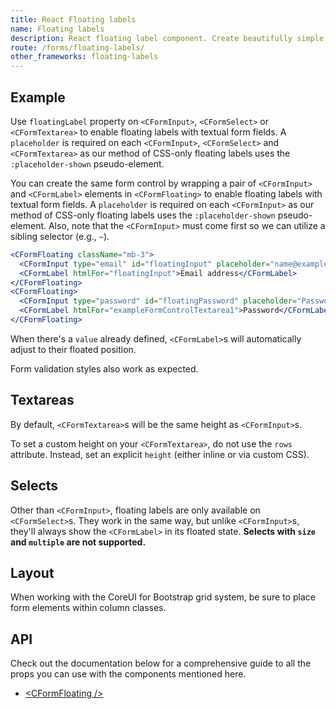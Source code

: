 ```yaml
---
title: React Floating labels
name: Floating labels
description: React floating label component. Create beautifully simple form labels that float over your input fields.
route: /forms/floating-labels/
other_frameworks: floating-labels
---
```


## Example

Use `floatingLabel` property on `<CFormInput>`, `<CFormSelect>` or `<CFormTextarea>` to enable floating labels with textual form fields. A `placeholder` is required on each `<CFormInput>`, `<CFormSelect>` and `<CFormTextarea>` as our method of CSS-only floating labels uses the `:placeholder-shown` pseudo-element.

<ExampleSnippet component="FloatingLabelsExample" componentName="React Form Floating Labels" />

You can create the same form control by wrapping a pair of `<CFormInput>` and `<CFormLabel>` elements in `<CFormFloating>` to enable floating labels with textual form fields. A `placeholder` is required on each `<CFormInput>` as our method of CSS-only floating labels uses the `:placeholder-shown` pseudo-element. Also, note that the `<CFormInput>` must come first so we can utilize a sibling selector (e.g., `~`).

```jsx
<CFormFloating className="mb-3">
  <CFormInput type="email" id="floatingInput" placeholder="name@example.com" />
  <CFormLabel htmlFor="floatingInput">Email address</CFormLabel>
</CFormFloating>
<CFormFloating>
  <CFormInput type="password" id="floatingPassword" placeholder="Password" />
  <CFormLabel htmlFor="exampleFormControlTextarea1">Password</CFormLabel>
</CFormFloating>
```

When there's a `value` already defined, `<CFormLabel>`s will automatically adjust to their floated position.

<ExampleSnippet component="FloatingLabels2Example" componentName="React Form Floating Labels" />


Form validation styles also work as expected.

<ExampleSnippet component="FloatingLabelsValidationExample" componentName="React Form Floating Labels" />

## Textareas

By default, `<CFormTextarea>`s will be the same height as `<CFormInput>`s.

<ExampleSnippet component="FloatingLabelsTextareaExample" componentName="React Form Floating Labels" />

To set a custom height on your `<CFormTextarea>`, do not use the `rows` attribute. Instead, set an explicit `height` (either inline or via custom CSS).

<ExampleSnippet component="FloatingLabelsTextarea2Example" componentName="React Form Floating Labels" />

## Selects

Other than `<CFormInput>`, floating labels are only available on `<CFormSelect>`s. They work in the same way, but unlike `<CFormInput>`s, they'll always show the `<CFormLabel>` in its floated state. **Selects with `size` and `multiple` are not supported.**

<ExampleSnippet component="FloatingLabelsSelectExample" componentName="React Form Floating Labels" />

## Layout

When working with the CoreUI for Bootstrap grid system, be sure to place form elements within column classes.

<ExampleSnippet component="FloatingLabelsLayoutExample" componentName="React Form Floating Labels" />

## API

Check out the documentation below for a comprehensive guide to all the props you can use with the components mentioned here.

- [&lt;CFormFloating /&gt;](./api/#cformfloating)
